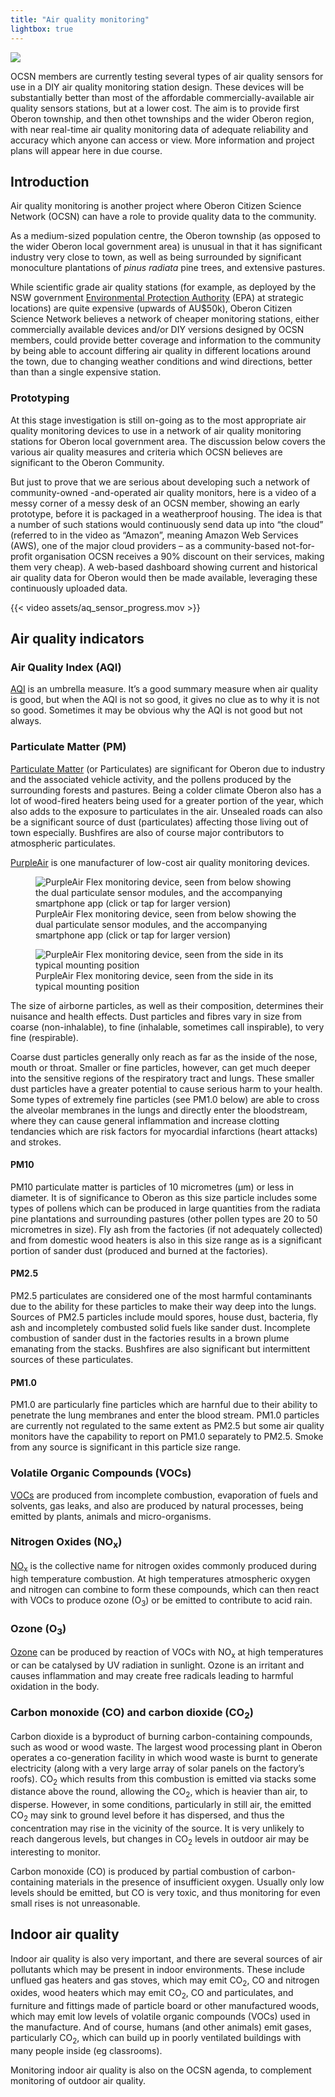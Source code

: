 ```yaml
---
title: "Air quality monitoring"
lightbox: true
---
```


::: {.aside}
![](assets/air-quality-monitoring.png)
:::

::: {.callout-note title="Current status of this initiative"}
OCSN members are currently testing several types of air quality sensors for use in a DIY air quality monitoring station design. These devices will be substantially better than most of the affordable commercially-available air quality sensors stations, but at a lower cost. The aim is to provide first Oberon township, and then othet townships and the wider Oberon region, with near real-time air quality monitoring data of adequate reliability and accuracy which anyone can access or view. More information and project plans will appear here in due course.
:::

## Introduction

Air quality monitoring is another project where Oberon Citizen Science Network (OCSN) can have a role to provide quality data to the community.

As a medium-sized population centre, the Oberon township (as opposed to the wider Oberon local government area) is unusual in that it has significant industry very close to town, as well as being surrounded by significant monoculture plantations of _pinus radiata_ pine trees, and extensive pastures.

While scientific grade air quality stations (for example, as deployed by the NSW government [Environmental Protection Authority](https://www.epa.nsw.gov.au/your-environment/air) (EPA) at strategic locations) are quite expensive (upwards of AU$50k), Oberon Citizen Science Network believes a network of cheaper monitoring stations, either commercially available devices and/or DIY versions designed by OCSN members, could provide better coverage and information to the community by being able to account differing air quality in different locations around the town, due to changing weather conditions and wind directions, better than than a single expensive station.

### Prototyping 

At this stage investigation is still on-going as to the most appropriate air quality monitoring devices to use in a network of air quality monitoring stations for Oberon local government area. The discussion below covers the various air quality measures and criteria which OCSN believes are significant to the Oberon Community. 

But just to prove that we are serious about developing such a network of community-owned -and-operated air quality monitors, here is a video of a messy corner of a messy desk of an OCSN member, showing an early prototype, before it is packaged in a weatherproof housing. The idea is that a number of such stations would continuously send data up into "the cloud" (referred to in the video as "Amazon", meaning Amazon Web Services (AWS), one of the major cloud providers -- as a community-based not-for-profit organisation OCSN receives a 90% discount on their services, making them very cheap). A web-based dashboard showing current and historical air quality data for Oberon would then be made available, leveraging these continuously uploaded data. 

{{< video assets/aq_sensor_progress.mov >}}


## Air quality indicators

### Air Quality Index (AQI)

[AQI](https://en.wikipedia.org/wiki/Air_quality_index) is an umbrella measure. It’s a good summary measure when air quality is good, but when the AQI is not so good, it gives no clue as to why it is not so good. Sometimes it may be obvious why the AQI is not good but not always. 

### Particulate Matter (PM)

[Particulate Matter](https://en.wikipedia.org/wiki/Particulates) (or Particulates) are significant for Oberon due to industry and the associated vehicle activity, and the pollens produced by the surrounding forests and pastures. Being a colder climate Oberon also has a lot of wood-fired heaters being used for a greater portion of the year, which also adds to the exposure to particulates in the air. Unsealed roads can also be a significant source of dust (particulates) affecting those living out of town especially. Bushfires are also of course major contributors to atmospheric particulates.

::: {.aside}
[PurpleAir](https://www2.purpleair.com) is one manufacturer of low-cost air quality monitoring devices.

![PurpleAir Flex monitoring device, seen from below showing the dual particulate sensor modules, and the accompanying smartphone app (click or tap for larger version)](assets/PurpleAir_Flex_1.jpg)

![PurpleAir Flex monitoring device, seen from the side in its typical mounting position ](assets/PurpleAir_Flex_2.png)
:::

The size of airborne particles, as well as their composition, determines their nuisance and health effects. Dust particles and fibres vary in size from coarse (non-inhalable), to fine (inhalable, sometimes call inspirable), to very fine (respirable).

Coarse dust particles generally only reach as far as the inside of the nose, mouth or throat. Smaller or fine particles, however, can get much deeper into the sensitive regions of the respiratory tract and lungs. These smaller dust particles have a greater potential to cause serious harm to your health. Some types of extremely fine particles (see PM1.0 below) are able to cross the alveolar membranes in the lungs and directly enter the bloodstream, where they can cause general inflammation and increase clotting tendancies which are risk factors for myocardial infarctions (heart attacks) and strokes. 

#### PM10

PM10 particulate matter is particles of 10 micrometres (µm) or less in diameter. It is of significance to Oberon as this size particle includes some types of pollens which can be produced in large quantities from the radiata pine plantations and surrounding pastures (other pollen types are 20 to 50 micrometres in size). Fly ash from the factories (if not adequately collected) and from domestic wood heaters is also in this size range as is a significant portion of sander dust (produced and burned at the factories).

#### PM2.5

PM2.5 particulates are considered one of the most harmful contaminants due to the ability for these particles to make their way deep into the lungs. Sources of PM2.5 particles include mould spores, house dust, bacteria, fly ash and incompletely combusted solid fuels like sander dust. Incomplete combustion of sander dust in the factories results in a brown plume emanating from the stacks. Bushfires are also  significant but intermittent sources of these particulates.

#### PM1.0

PM1.0 are particularly fine particles which are harnful due to their ability to penetrate the lung membranes and enter the blood stream. PM1.0 particles are currently not regulated to the same extent as PM2.5 but some air quality monitors have the capability to report on PM1.0 separately to PM2.5. Smoke from any source is significant in this particle size range.

### Volatile Organic Compounds (VOCs)

[VOCs](https://en.wikipedia.org/wiki/Volatile_organic_compound) are produced from incomplete combustion, evaporation of fuels and solvents, gas leaks, and also are produced by natural processes, being emitted by plants, animals and micro-organisms.

### Nitrogen Oxides (NO~x~)

[NO~x~](https://en.wikipedia.org/wiki/NOx) is the collective name for nitrogen oxides commonly produced during high temperature combustion. At high temperatures atmospheric oxygen and nitrogen can combine to form these compounds, which can then react with VOCs to produce ozone (O~3~) or be emitted to contribute to acid rain.

### Ozone (O~3~)

[Ozone](https://en.wikipedia.org/wiki/Ozone) can be produced by reaction of VOCs with NO~x~ at high temperatures or can be catalysed by UV radiation in sunlight. Ozone is an irritant and causes inflammation and may create free radicals leading to harmful oxidation in the body.

### Carbon monoxide (CO) and carbon dioxide (CO~2~)

Carbon dioxide is a byproduct of burning carbon-containing compounds, such as wood or wood waste. The largest wood processing plant in Oberon operates a co-generation facility in which wood waste is burnt to generate electricity (along with a very large array of solar panels on the factory's roofs). CO~2~ which results from this combustion is emitted via stacks some distance above the round, allowing the CO~2~, which is heavier than air, to disperse. However, in some conditions, particularly in still air, the emitted CO~2~ may sink to ground level before it has dispersed, and thus the concentration may rise in the vicinity of the source. It is very unlikely to reach dangerous levels, but changes in CO~2~ levels in outdoor air may be interesting to monitor.

Carbon monoxide (CO) is produced by partial combustion of carbon-containing materials in the presence of insufficient oxygen. Usually only low levels should be emitted, but CO is very toxic, and thus monitoring for even small rises is not unreasonable.

## Indoor air quality

Indoor air quality is also very important, and there are several sources of air pollutants which may be present in indoor environments. These include unflued gas heaters and gas stoves, which may emit CO~2~, CO and nitrogen oxides, wood heaters which may emit CO~2~, CO and particulates, and furniture and fittings made of particle board or other manufactured woods, which may emit low levels of volatile organic compounds (VOCs) used in the manufacture. And of course, humans (and other animals) emit gases, particularly CO~2~, which can build up in poorly ventilated buildings with many people inside (eg classrooms). 

Monitoring indoor air quality is also on the OCSN agenda, to complement monitoring of outdoor air quality.
